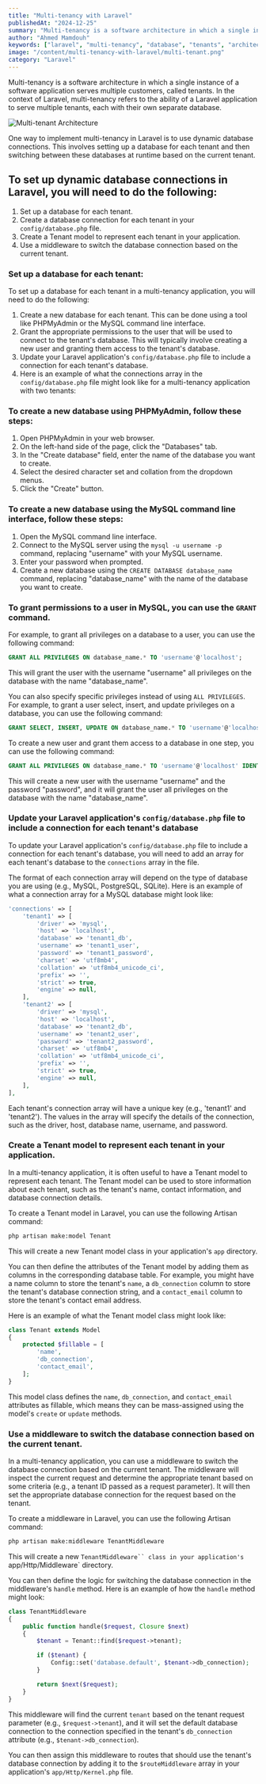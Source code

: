 ```yaml
---
title: "Multi-tenancy with Laravel"
publishedAt: "2024-12-25"
summary: "Multi-tenancy is a software architecture in which a single instance of a software application serves multiple customers, called tenants. In the context of Laravel, multi-tenancy refers to the ability of a Laravel application to serve multiple tenants, each with their own separate database."
author: "Ahmed Mamdouh"
keywords: ["laravel", "multi-tenancy", "database", "tenants", "architecture"]
image: "/content/multi-tenancy-with-laravel/multi-tenant.png"
category: "Laravel"
---
```


Multi-tenancy is a software architecture in which a single instance of a software application serves multiple customers, called tenants. In the context of Laravel, multi-tenancy refers to the ability of a Laravel application to serve multiple tenants, each with their own separate database.

![Multi-tenant Architecture](/content/multi-tenancy-with-laravel/multi-tenant.png)

One way to implement multi-tenancy in Laravel is to use dynamic database connections. This involves setting up a database for each tenant and then switching between these databases at runtime based on the current tenant.

## To set up dynamic database connections in Laravel, you will need to do the following:

1. Set up a database for each tenant.
2. Create a database connection for each tenant in your `config/database.php` file.
3. Create a Tenant model to represent each tenant in your application.
4. Use a middleware to switch the database connection based on the current tenant.

### Set up a database for each tenant:

To set up a database for each tenant in a multi-tenancy application, you will need to do the following:
1. Create a new database for each tenant. This can be done using a tool like PHPMyAdmin or the MySQL command line interface.
2. Grant the appropriate permissions to the user that will be used to connect to the tenant's database. This will typically involve creating a new user and granting them access to the tenant's database.
3. Update your Laravel application's `config/database.php` file to include a connection for each tenant's database.
4. Here is an example of what the connections array in the `config/database.php` file might look like for a multi-tenancy application with two tenants:

### To create a new database using PHPMyAdmin, follow these steps:

1. Open PHPMyAdmin in your web browser.
2. On the left-hand side of the page, click the "Databases" tab.
3. In the "Create database" field, enter the name of the database you want to create.
4. Select the desired character set and collation from the dropdown menus.
5. Click the "Create" button.

### To create a new database using the MySQL command line interface, follow these steps:

1. Open the MySQL command line interface.
2. Connect to the MySQL server using the `mysql -u username -p` command, replacing "username" with your MySQL username.
3. Enter your password when prompted.
4. Create a new database using the `CREATE DATABASE database_name` command, replacing "database_name" with the name of the database you want to create.

### To grant permissions to a user in MySQL, you can use the `GRANT` command.

For example, to grant all privileges on a database to a user, you can use the following command:

```sql
GRANT ALL PRIVILEGES ON database_name.* TO 'username'@'localhost';
```

This will grant the user with the username "username" all privileges on the database with the name "database_name".

You can also specify specific privileges instead of using `ALL PRIVILEGES`. For example, to grant a user select, insert, and update privileges on a database, you can use the following command:

```sql
GRANT SELECT, INSERT, UPDATE ON database_name.* TO 'username'@'localhost' IDENTIFIED BY 'password';
```

To create a new user and grant them access to a database in one step, you can use the following command:

```sql
GRANT ALL PRIVILEGES ON database_name.* TO 'username'@'localhost' IDENTIFIED BY 'password';
```

This will create a new user with the username "username" and the password "password", and it will grant the user all privileges on the database with the name "database_name".

### Update your Laravel application's `config/database.php` file to include a connection for each tenant's database

To update your Laravel application's `config/database.php` file to include a connection for each tenant's database, you will need to add an array for each tenant's database to the `connections` array in the file.

The format of each connection array will depend on the type of database you are using (e.g., MySQL, PostgreSQL, SQLite). Here is an example of what a connection array for a MySQL database might look like:

```php
'connections' => [
    'tenant1' => [
        'driver' => 'mysql',
        'host' => 'localhost',
        'database' => 'tenant1_db',
        'username' => 'tenant1_user',
        'password' => 'tenant1_password',
        'charset' => 'utf8mb4',
        'collation' => 'utf8mb4_unicode_ci',
        'prefix' => '',
        'strict' => true,
        'engine' => null,
    ],
    'tenant2' => [
        'driver' => 'mysql',
        'host' => 'localhost',
        'database' => 'tenant2_db',
        'username' => 'tenant2_user',
        'password' => 'tenant2_password',
        'charset' => 'utf8mb4',
        'collation' => 'utf8mb4_unicode_ci',
        'prefix' => '',
        'strict' => true,
        'engine' => null,
    ],
],
```

Each tenant's connection array will have a unique key (e.g., 'tenant1' and 'tenant2'). The values in the array will specify the details of the connection, such as the driver, host, database name, username, and password.

### Create a Tenant model to represent each tenant in your application.

In a multi-tenancy application, it is often useful to have a Tenant model to represent each tenant. The Tenant model can be used to store information about each tenant, such as the tenant's name, contact information, and database connection details.

To create a Tenant model in Laravel, you can use the following Artisan command:

```bash
php artisan make:model Tenant
```

This will create a new Tenant model class in your application's `app` directory.

You can then define the attributes of the Tenant model by adding them as columns in the corresponding database table. For example, you might have a name column to store the tenant's `name`, a `db_connection` column to store the tenant's database connection string, and a `contact_email` column to store the tenant's contact email address.

Here is an example of what the Tenant model class might look like:

```php
class Tenant extends Model
{
    protected $fillable = [
        'name',
        'db_connection',
        'contact_email',
    ];
}
```

This model class defines the `name`, `db_connection`, and `contact_email` attributes as fillable, which means they can be mass-assigned using the model's `create` or `update` methods.

### Use a middleware to switch the database connection based on the current tenant.

In a multi-tenancy application, you can use a middleware to switch the database connection based on the current tenant. The middleware will inspect the current request and determine the appropriate tenant based on some criteria (e.g., a tenant ID passed as a request parameter). It will then set the appropriate database connection for the request based on the tenant.

To create a middleware in Laravel, you can use the following Artisan command:

```bash
php artisan make:middleware TenantMiddleware
```

This will create a new `TenantMiddleware`` class in your application's `app/Http/Middleware` directory.

You can then define the logic for switching the database connection in the middleware's `handle` method. Here is an example of how the `handle` method might look:


```php
class TenantMiddleware
{
    public function handle($request, Closure $next)
    {
        $tenant = Tenant::find($request->tenant);

        if ($tenant) {
            Config::set('database.default', $tenant->db_connection);
        }

        return $next($request);
    }
}
```

This middleware will find the current `tenant` based on the tenant request parameter (e.g., `$request->tenant`), and it will set the default database connection to the connection specified in the tenant's `db_connection` attribute (e.g., `$tenant->db_connection`).

You can then assign this middleware to routes that should use the tenant's database connection by adding it to the `$routeMiddleware` array in your application's `app/Http/Kernel.php` file.


